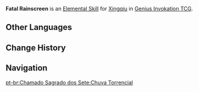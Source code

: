 {{About|the Character Card Skill for [[Genius Invokation TCG]]|the Playable Character Talent|Guhua Sword: Fatal Rainscreen}}
{{Genius Invokation TCG Skill Infobox
|image      = Fatal Rainscreen Character Card Skill.png
|type       = Elemental Skill
|character  = Xingqiu
|element    = Hydro
|matching   = 3
|effect     = Deals 2 {{Color|Hydro DMG}}, grants this character {{Color|Hydro Application}}, creates 1 '''Rain Sword'''.<br><br>'''Rain Sword'''<br>When your active character receives at least 3 DMG: Decrease DMG taken by 1.<br><u>Usage(s)</u>: 2
|order      = 2
}}
'''Fatal Rainscreen''' is an [[Character Card Elemental Skill|Elemental Skill]] for [[Xingqiu (Character Card)|Xingqiu]] in [[Genius Invokation TCG]].

==Other Languages==
{{Other Languages
|en      = Fatal Rainscreen
|zhs     = 画雨笼山
|zhs_rm  = Huàyǔ Lóngshān
|zht     = 畫雨籠山
|zht_rm  = Huàyǔ Lóngshān
|zh_tl   = 
|ja      = 画雨籠山
|ja_rm   = Gaurousan{{Assumed}}
|ja_tl   = Brush-stroke Rain, Secluded Mountain{{Sino|ja}}
|ko      = 화우농산
|ko_rm   = Hwa'unongsan
|ko_tl   = Drawing Rain Dragon's Mountain
|es      = Lluvia torrencial mortal
|es_tl   = Deadly Torrential Rain
|fr      = Pluie battante
|fr_tl   = Beating Rain
|ru      = Завеса дождя
|ru_tl   = Rain Screen
|th      = Fatal Rainscreen
|vi      = Họa Vũ Lung Sơn
|vi_tl   = 
|de      = Wolkenbruch
|de_tl   = Cloudburst
|id      = Fatal Rainscreen
|pt      = Chuva Torrencial
|pt_tl   = 
|tr      = Ölümcül Yağmur
|tr_tl   = 
|it      = Schermo di pioggia fatale
|it_tl   = Screen of Fatal Rain
}}

==Change History==
{{Change History|3.3}}

==Navigation==
{{Genius Invokation TCG Skill Navbox|Xingqiu}}

[[pt-br:Chamado Sagrado dos Sete:Chuva Torrencial]]